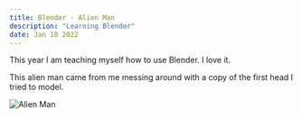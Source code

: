 ```yaml
---
title: Blender - Alien Man
description: "Learning Blender"
date: Jan 10 2022
---
```


This year I am teaching myself how to use Blender.  I love it.  

This alien man came from me messing around with a copy of the first head I tried to model. 

<Image
        src="/images/alien/alien-man.png"
        alt="Alien Man"
        width={480} 
        height={270}
      />


